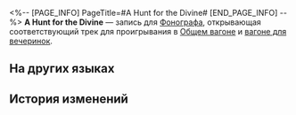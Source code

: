 <%-- [PAGE_INFO]
PageTitle=#A Hunt for the Divine#
[END_PAGE_INFO] --%>
{{Предмет Инфобокс
|id          = 210392
|Изображение = Предмет A Hunt for the Divine.png
|Тип         = Запись
|Инвентарь   = Ценные предметы
|Редкость    = 3
|Эффект      = 
|Описание    = Запись, которую можно воспроизвести на фонографе экспресса. Это может быть случайное приобретение или подарок от кого-то другого. Когда играет музыка, всплывают самые разные воспоминания: улыбки, встречи, прикосновения и волнение битвы. Может быть, поэтому, даже несмотря на стремительный прогресс общества, люди всё ещё собирают записи.<br />Текущая запись содержит трек A Hunt for the Divine.
}}
{{Описание|''Славный золотой век неизбежно угаснет, а боги, обладающие великой силой, не вечны. Даже самым долгим эпохам приходит конец''.}}
'''A Hunt for the Divine''' — запись для [[Фонограф]]а, открывающая соответствующий трек для проигрывания в [[Общий вагон|Общем вагоне]] и [[Вагон для вечеринок|вагоне для вечеринок]].

==На других языках==
{{На других языках
|en   = ''A Hunt for the Divine''
|zhs  = 《狩猎神明》
|zht  = 《狩獵神明》
|ja   = 『神狩り』
|ko   = ≪신 사냥≫
|es   = Caza de los dioses
|fr   = ''A Hunt for the Divine''
|ru   = A Hunt for the Divine
|th   = "A Hunt for the Divine"
|vi   = "Săn Thần"
|de   = „Die Jagd nach dem Göttlichen“
|id   = "A Hunt for the Divine"
|pt   = "A Hunt for the Divine"
}}

==История изменений==
{{История изменений|3.5}}